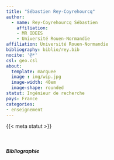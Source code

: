 ```yaml
---
title: "Sébastien Rey-Coyrehourcq"
author: 
  - name: Rey-Coyrehourcq Sébastien
    affiliation:  
    - MR IDEES 
    - Université Rouen-Normandie
affiliation: Université Rouen-Normandie
bibliography: biblio/rey.bib
nocite: '@*'
csl: geo.csl
about:
  template: marquee
  image : img/wip.jpg
  image-width: 40em
  image-shape: rounded
statut: Ingénieur de recherche
pays: France
categories: 
- enseignement
---
```


{{< meta statut >}}

</br>

##### Bibliographie

::: {#refs}
:::
